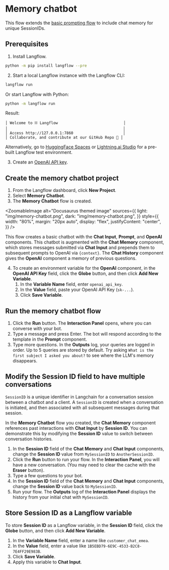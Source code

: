 
# Memory chatbot

This flow extends the [basic prompting flow](./basic-prompting.mdx) to include chat memory for unique SessionIDs.

## Prerequisites

1. Install Langflow.
```bash
python -m pip install langflow --pre
```

2. Start a local Langflow instance with the Langflow CLI:
```bash
langflow run
```
Or start Langflow with Python:
```bash
python -m langflow run
```

Result:
```
│ Welcome to ⛓ Langflow                             │
│                                                   │
│ Access http://127.0.0.1:7860                      │
│ Collaborate, and contribute at our GitHub Repo 🚀 │
```

Alternatively, go to [HuggingFace Spaces](https://docs.langflow.org/getting-started/hugging-face-spaces) or [Lightning.ai Studio](https://lightning.ai/ogabrielluiz-8j6t8/studios/langflow) for a pre-built Langflow test environment.

3. Create an [OpenAI API key](https://platform.openai.com).

## Create the memory chatbot project

1. From the Langflow dashboard, click **New Project**.
2. Select **Memory Chatbot**.
3. The **Memory Chatbot** flow is created.

<ZoomableImage
  alt="Docusaurus themed image"
  sources={{
    light: "img/memory-chatbot.png",
    dark: "img/memory-chatbot.png",
  }}
  style={{
    width: "80%",
    margin: "20px auto",
    display: "flex",
    justifyContent: "center",
  }}
/>

This flow creates a basic chatbot with the **Chat Input**, **Prompt**, and **OpenAI** components.
This chatbot is augmented with the **Chat Memory** component, which stores messages submitted via **Chat Input** and prepends them to subsequent prompts to OpenAI via `{context}`.
The **Chat History** component gives the **OpenAI** component a memory of previous questions.

4. To create an environment variable for the **OpenAI** component, in the **OpenAI API Key** field, click the **Globe** button, and then click **Add New Variable**.
    1. In the **Variable Name** field, enter `openai_api_key`.
    2. In the **Value** field, paste your OpenAI API Key (`sk-...`).
    3. Click **Save Variable**.

## Run the memory chatbot flow

1. Click the **Run** button.
The **Interaction Panel** opens, where you can converse with your bot.
2. Type a message and press Enter.
The bot will respond according to the template in the **Prompt** component.
3. Type more questions. In the **Outputs** log, your queries are logged in order. Up to 5 queries are stored by default. Try asking `What is the first subject I asked you about?` to see where the LLM's memory disappears.

## Modify the Session ID field to have multiple conversations

`SessionID` is a unique identifier in Langchain for a conversation session between a chatbot and a client.
A `SessionID` is created when a conversation is initiated, and then associated with all subsequent messages during that session.

In the **Memory Chatbot** flow you created, the **Chat Memory** component references past interactions with **Chat Input** by **Session ID**.
You can demonstrate this by modifying the **Session ID** value to switch between conversation histories.

1. In the **Session ID** field of the **Chat Memory** and **Chat Input** components, change the **Session ID** value from `MySessionID` to `AnotherSessionID`.
2. Click the **Run** button to run your flow.
In the **Interaction Panel**, you will have a new conversation. (You may need to clear the cache with the **Eraser** button).
3. Type a few questions to your bot.
4. In the **Session ID** field of the **Chat Memory** and **Chat Input** components, change the **Session ID** value back to `MySessionID`.
5. Run your flow.
The **Outputs** log of the **Interaction Panel** displays the history from your initial chat with `MySessionID`.

## Store Session ID as a Langflow variable

To store **Session ID** as a Langflow variable, in the **Session ID** field, click the **Globe** button, and then click **Add New Variable**.

1. In the **Variable Name** field, enter a name like `customer_chat_emea`.
2. In the **Value** field, enter a value like `1B5EBD79-6E9C-4533-B2C8-7E4FF29E983B`.
3. Click **Save Variable**.
4. Apply this variable to **Chat Input**.

